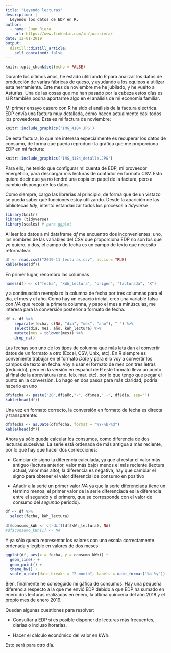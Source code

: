 ```yaml
---
title: "Leyendo lecturas"
description: |
  Leyendo los datos de EDP en R.
author:
  - name: Juan Riera
    url: https://www.linkedin.com/in/juanriera/
date: 12-01-2019
output:
  distill::distill_article:
    self_contained: false
---
```



```r
knitr::opts_chunk$set(echo = FALSE)
```

Durante los últimos años, he estado utilizando R para analizar los datos de producción de varias fábricas de queso, y ayudando a los equipos a utilizar esta herramienta. Este mes de noviembre me he jubilado, y he vuelto a Asturias. Una de las cosas que me han pasado por la cabeza estos días es si R también podría aportarme algo en el análisis de mi economía familiar. 

Mi primer ensayo casero con R ha sido el análisis de la factura eléctrica. EDP envía una factura muy detallada, como hacen actualmente casi todos los proveedores. Esta es mi factura de noviembre:


```r
knitr::include_graphics('IMG_4184.JPG')
```

De esta factura, lo que me interesa especialmente es recuperar los datos de consumo, de forma que pueda reproducir la gráfica que me proporciona EDP en mi factura:


```r
knitr::include_graphics('IMG_4184_detalle.JPG')
```

Para ello, he tenido que configurar mi cuenta de EDP, mi proveedor energético, para descargar mis lecturas de contador en formato CSV. Esto quiere decir que ya no tendré una copia en papel de la factura, pero a cambio dispongo de los datos.

Como siempre, cargo las librerías al principio, de forma que de un vistazo se pueda saber qué funciones estoy utilizando. Desde la aparición de las bibliotecas *tidy*, intento estandarizar todos los procesos a *tidyverse*

```r
library(knitr)
library (tidyverse)
library(scales) # para ggplot
```

Al leer los datos a mi dataframe *df* me encuentro dos inconvenientes: uno, los nombres de las variables del CSV que proporciona EDP no son los que yo quiero, y dos, el campo de fecha es un campo de texto que necesito reformatear.

```r

df <- read.csv2("2019-11 lecturas.csv", as.is = TRUE)
kable(head(df))
```

En primer lugar, renombro las columnas

```r

names(df) <- c("fecha", "kWh_lectura", "origen", "facturada", "X")
```

y a continuación reemplazo la columna de fecha por tres columnas para el día, el mes y el año. Como hay un espacio inicial, creo una variable falsa con *NA* que recoja la primera columna, y paso el mes a minúsculas, me interesa para la conversión posterior a formato de fecha.

```r

df <- df %>%
    separate(fecha, c(NA, "dia", "mes", "año"), " ") %>%
    select(dia, mes, año, kWh_lectura) %>%
    mutate(mes = tolower(mes)) %>%
    drop_na() 
```

Las fechas son uno de los tipos de columna que más lata dan al convertir datos de un formato a otro (Excel, CSV, Unix, etc). En R siempre es conveniente trabajar en el formato *Date* y para ello voy a convertir los campos de texto en fecha. Voy a usar el formato de mes con tres letras (reducido), pero en la versión en español de R este formato lleva un punto al final de la abreviatura (ene. feb. mar. etc), por lo que tengo que pegar el punto en la conversión.
Lo hago en dos pasos para más claridad, podría hacerlo en uno

```r
df$fecha <- paste("20",df$año,"-", df$mes,".-", df$dia, sep="")
kable(head(df))
```

Una vez en formato correcto, la conversión en formato de fecha es directa y transparente:

```r
df$fecha <- as.Date(df$fecha, format = "%Y-%b-%d") 
kable(head(df))
```

Ahora ya sólo queda calcular los consumos, como diferencia de dos lecturas sucesivas. La serie está ordenada de más antigua a más reciente, por lo que hay que hacer dos correcciones: 

* Cambiar de signo la diferencia calculada, ya que al restar el valor más antiguo (lectura anterior, valor más bajo) menos el más reciente (lectura actual, valor más alto), la diferencia es negativa, hay que cambiar el signo para obtener el valor diferencial de consumo en positivo

* Añadir a la serie un primer valor *NA* ya que la serie diferenciada tiene un término menos; el primer valor de la serie diferenciada es la diferencia entre el segundo y el primero, que se corresponde con el valor de consumo del *segundo* periodo). 

```r
df <- df %>% 
  select(fecha, kWh_lectura)

df$consumo_kWh <- c(-diff(df$kWh_lectura), NA)
#df$consumo_kWh[1] <- NA
```

Y ya sólo queda representar los valores con una escala correctamente ordenada y legible en valores de dos meses

```r
ggplot(df, aes(x = fecha, y = consumo_kWh)) +
  geom_line() +
  geom_point() +
  theme_bw() +
  scale_x_date(date_breaks = "2 month", labels = date_format("%b %y"))
```


Bien, finalmente he conseguido mi gáfica de consumos. Hay una pequeña diferencia respecto a la que me envió EDP debido a que EDP ha sumado en enero dos lecturas realizadas en enero, la última quincena del año 2018 y el propio mes de enero 2019.

Quedan algunas cuestiones para resolver:

+ Consultar a EDP si es posible disponer de lecturas más frecuentes, diarias o incluso horarias.

+ Hacer el cálculo económico del valor en kWh.

Esto será para otro día.